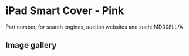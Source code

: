 
# iPad Smart Cover - Pink

Part number, for search engines, auction websites and such: MD308LL/A

## Image gallery

<div style={{ width: "768px" }}>
  <GalleryComponent
    images={[
      {
        original: "/everysource/MD308.webp",
        thumbnail: "/everypreview/MD308.webp",
      },
      {
        original: "/everysource/MD308_AV1_BLACK.webp",
        thumbnail: "/everypreview/MD308_AV1_BLACK.webp",
      },
      {
        original: "/everysource/MD308_AV1_WHITE.webp",
        thumbnail: "/everypreview/MD308_AV1_WHITE.webp",
      },
      {
        original: "/everysource/MD308_AV2_BLACK.webp",
        thumbnail: "/everypreview/MD308_AV2_BLACK.webp",
      },
      {
        original: "/everysource/MD308_AV2_WHITE.webp",
        thumbnail: "/everypreview/MD308_AV2_WHITE.webp",
      },
      {
        original: "/everysource/MD308_AV3.webp",
        thumbnail: "/everypreview/MD308_AV3.webp",
      },
      {
        original: "/everysource/MD308_AV3_BLACK.webp",
        thumbnail: "/everypreview/MD308_AV3_BLACK.webp",
      },
      {
        original: "/everysource/MD308_AV3_WHITE.webp",
        thumbnail: "/everypreview/MD308_AV3_WHITE.webp",
      },
      {
        original: "/everysource/MD308_AV4.webp",
        thumbnail: "/everypreview/MD308_AV4.webp",
      },
      {
        original: "/everysource/MD308_AV4_BLACK.webp",
        thumbnail: "/everypreview/MD308_AV4_BLACK.webp",
      },
      {
        original: "/everysource/MD308_AV4_WHITE.webp",
        thumbnail: "/everypreview/MD308_AV4_WHITE.webp",
      },
      {
        original: "/everysource/MD308_AV5.webp",
        thumbnail: "/everypreview/MD308_AV5.webp",
      }
    ]}
  />
</div>